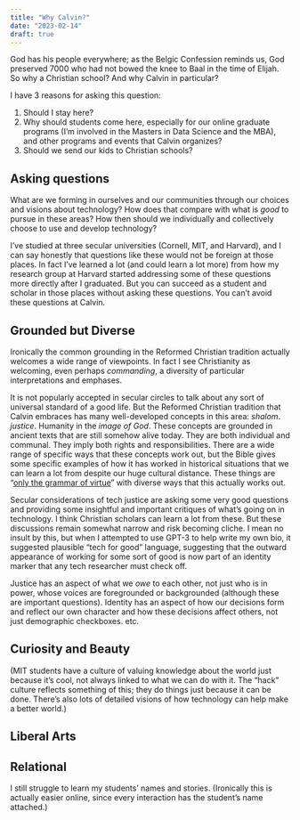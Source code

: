 ```yaml
---
title: "Why Calvin?"
date: "2023-02-14"
draft: true
---
```


God has his people everywhere; as the Belgic Confession reminds us, God preserved 7000 who had not bowed the knee to Baal in the time of Elijah. So why a Christian school? And why Calvin in particular?

I have 3 reasons for asking this question:

1. Should I stay here?
2. Why should students come here, especially for our online graduate programs (I'm involved in the Masters in Data Science and the MBA), and other programs and events that Calvin organizes?
3. Should we send our kids to Christian schools?

## Asking questions

What are we forming in ourselves and our communities through our choices and visions about technology? How does that compare with what is *good* to pursue in these areas? How then should we individually and collectively choose to use and develop technology?

I've studied at three secular universities (Cornell, MIT, and Harvard), and I can say honestly that questions like these would not be foreign at those places. In fact I've learned a lot (and could learn a lot more) from how my research group at Harvard started addressing some of these questions more directly after I graduated. But you can succeed as a student and scholar in those places without asking these questions. You can't avoid these questions at Calvin.

## Grounded but Diverse

Ironically the common grounding in the Reformed Christian tradition actually welcomes a wide range of viewpoints. In fact I see Christianity as welcoming, even perhaps *commanding*, a diversity of particular interpretations and emphases.

It is not popularly accepted in secular circles to talk about any sort of universal standard of a good life. But the Reformed Christian tradition that Calvin embraces has many well-developed concepts in this area: *shalom*. *justice*. Humanity in the *image of God*. These concepts are grounded in ancient texts that are still somehow alive today. They are both individual and communal. They imply both rights and responsibilities. There are a wide range of specific ways that these concepts work out, but the Bible gives some specific examples of how it has worked in historical situations that we can learn a lot from despite our huge cultural distance. These things are "[only the grammar of virtue](https://www.goodreads.com/quotes/10402797-of-course-there-are-universal-rules-to-which-all-goodness)" with diverse ways that this actually works out.

Secular considerations of tech justice are asking some very good questions and providing some insightful and important critiques of what's going on in technology. I think Christian scholars can learn a lot from these. But these discussions remain somewhat narrow and risk becoming cliche. I mean no insult by this, but when I attempted to use GPT-3 to help write my own bio, it suggested plausible "tech for good" language, suggesting that the outward appearance of working for some sort of good is now part of an identity marker that any tech researcher must check off.

Justice has an aspect of what we *owe* to each other, not just who is in power, whose voices are foregrounded or backgrounded (although these are important questions). Identity has an aspect of how our decisions form and reflect our own character and how these decisions affect others, not just demographic checkboxes. etc.

## Curiosity and Beauty

(MIT students have a culture of valuing knowledge about the world just because it's cool, not always linked to what we can do with it. The "hack" culture reflects something of this; they do things just because it can be done. There's also lots of detailed visions of how technology can help make a better world.)

## Liberal Arts

## Relational

I still struggle to learn my students' names and stories. (Ironically this is actually easier online, since every interaction has the student's name attached.)
